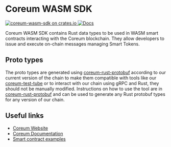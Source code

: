 # Coreum WASM SDK

<div className="flex items-center gap-2 my-2">
    <a href="https://crates.io/crates/coreum-wasm-sdk" target="_blank">
        <img src="https://img.shields.io/crates/v/coreum-wasm-sdk.svg" alt="coreum-wasm-sdk on crates.io" />
    </a>
    <a href="https://docs.rs/coreum-wasm-sdk" target="_blank">
        <img src="https://docs.rs/coreum-wasm-sdk/badge.svg" alt="Docs" />
    </a>
</div>

Coreum WASM SDK contains Rust data types to be used in WASM smart contracts interacting with the Coreum blockchain.
They allow developers to issue and execute on-chain messages managing Smart Tokens.

## Proto types

The proto types are generated using <a href="https://github.com/CoreumFoundation/coreum-rust-protobuf" className="text-[#24cc8e] hover:text-[#1db07a] text-md font-bold" target="_blank" rel="noopener noreferrer">coreum-rust-protobuf</a>
 according to our current version of the chain to make them compatible with tools like our <a href="https://github.com/CoreumFoundation/test-tube" className="text-[#24cc8e] hover:text-[#1db07a] text-md font-bold" target="_blank" rel="noopener noreferrer">coreum-test-tube</a>
 or to interact with our chain using gRPC and Rust, they should not be manually modified. Instructions on how to use the tool are in <a href="https://github.com/CoreumFoundation/coreum-rust-protobuf" className="text-[#24cc8e] hover:text-[#1db07a] text-md font-bold" target="_blank" rel="noopener noreferrer">coreum-rust-protobuf</a>
 and can be used to generate any Rust protobuf types for any version of our chain.

## Useful links

- <a href="https://coreum.com" className="text-[#24cc8e] hover:text-[#1db07a] text-lg font-bold" target="_blank" rel="noopener noreferrer">Coreum Website</a>  
- <a href="https://docs.coreum.dev" className="text-[#24cc8e] hover:text-[#1db07a] text-lg font-bold" target="_blank" rel="noopener noreferrer">Coreum Documentation</a>  
- <a href="https://github.com/CoreumFoundation/coreum/tree/master/integration-tests/contracts" className="text-[#24cc8e] hover:text-[#1db07a] text-lg font-bold" target="_blank" rel="noopener noreferrer">Smart contract examples</a>
